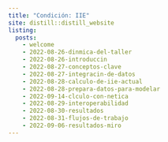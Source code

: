 ```yaml
---
title: "Condición: IIE"
site: distill::distill_website
listing: 
  posts:
    - welcome
    - 2022-08-26-dinmica-del-taller
    - 2022-08-26-introduccin
    - 2022-08-27-conceptos-clave
    - 2022-08-27-integracin-de-datos
    - 2022-08-28-calculo-de-iie-actual
    - 2022-08-28-prepara-datos-para-modelar
    - 2022-09-14-clculo-con-netica
    - 2022-08-29-interoperabilidad
    - 2022-08-30-resultados
    - 2022-08-31-flujos-de-trabajo
    - 2022-09-06-resultados-miro
---
```

 